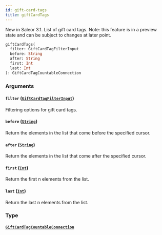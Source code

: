 ```yaml
---
id: gift-card-tags
title: giftCardTags
---
```



New in Saleor 3.1. List of gift card tags. Note: this feature is in a preview state and can be subject to changes at later point.

```graphql
giftCardTags(
  filter: GiftCardTagFilterInput
  before: String
  after: String
  first: Int
  last: Int
): GiftCardTagCountableConnection
```


### Arguments

#### `filter` ([`GiftCardTagFilterInput`](../../../developer/api-reference/inputs/gift-card-tag-filter-input))

Filtering options for gift card tags.


#### `before` ([`String`](../../../developer/api-reference/scalars/string))

Return the elements in the list that come before the specified cursor.


#### `after` ([`String`](../../../developer/api-reference/scalars/string))

Return the elements in the list that come after the specified cursor.


#### `first` ([`Int`](../../../developer/api-reference/scalars/int))

Return the first n elements from the list.


#### `last` ([`Int`](../../../developer/api-reference/scalars/int))

Return the last n elements from the list.


### Type

#### [`GiftCardTagCountableConnection`](../../../developer/api-reference/objects/gift-card-tag-countable-connection) 






